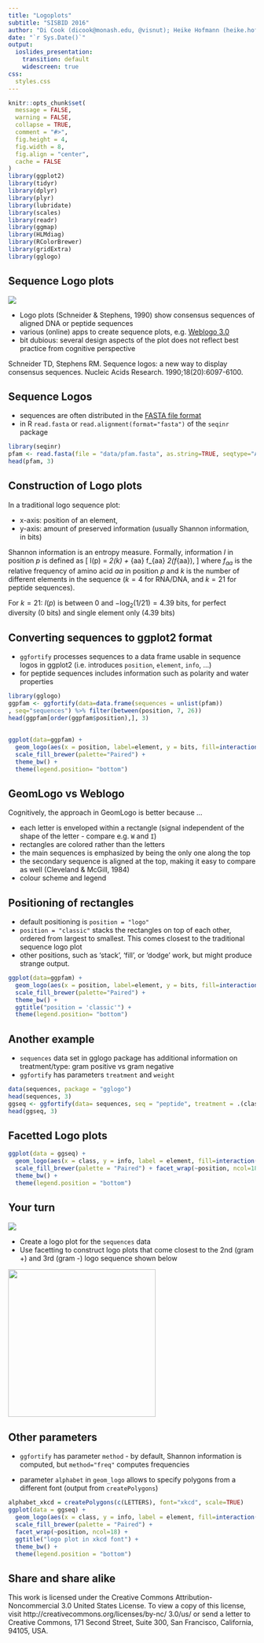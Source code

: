 ```yaml
---
title: "Logoplots"
subtitle: "SISBID 2016"
author: "Di Cook (dicook@monash.edu, @visnut); Heike Hofmann (heike.hofmann@gmail.com, @heike_hh)"
date: "`r Sys.Date()`"
output:
  ioslides_presentation:
    transition: default
    widescreen: true
css:
  styles.css
---
```


```r
knitr::opts_chunk$set(
  message = FALSE,
  warning = FALSE,
  collapse = TRUE,
  comment = "#>",
  fig.height = 4,
  fig.width = 8,
  fig.align = "center",
  cache = FALSE
)
library(ggplot2)
library(tidyr)
library(dplyr)
library(plyr)
library(lubridate)
library(scales)
library(readr)
library(ggmap)
library(HLMdiag)
library(RColorBrewer)
library(gridExtra)
library(gglogo)
```

## Sequence Logo plots

![](http://weblogo.berkeley.edu/img/cap_hth.png)

- Logo plots (Schneider & Stephens, 1990) show consensus sequences of aligned DNA or peptide sequences
- various (online) apps to create sequence plots, e.g. [Weblogo 3.0](http://weblogo.berkeley.edu/logo.cgi)
- bit dubious: several design aspects  of the plot does not reflect best practice from cognitive perspective

Schneider TD, Stephens RM. Sequence logos: a new way to display consensus sequences. Nucleic Acids Research. 1990;18(20):6097-6100.

## Sequence Logos

- sequences are often distributed in the [FASTA file format](https://en.wikipedia.org/wiki/FASTA_format)
- in R `read.fasta` or `read.alignment(format="fasta")` of the `seqinr` package

```r
library(seqinr)
pfam <- read.fasta(file = "data/pfam.fasta", as.string=TRUE, seqtype="AA", seqonly=TRUE)
head(pfam, 3)
```

## Construction of Logo plots

In a traditional logo sequence plot:

- x-axis: position of an element,
- y-axis: amount of preserved information (usually Shannon information, in bits)

Shannon information  is an entropy measure.
Formally, information $I$  in position $p$ is defined as
\[
I(p) = \log_2(k) + \sum_{aa} f_{aa} \log_2(f_{aa}),
\]
where $f_{aa}$ is the relative frequency of amino acid $aa$ in  position $p$ and $k$ is the number of different elements in the sequence ($k = 4$ for RNA/DNA, and $k =21$ for peptide sequences).

For $k = 21$: $I(p)$ is between 0 and $-\log_2 (1/21) = 4.39$ bits, for perfect diversity (0 bits) and single element only (4.39 bits)

## Converting sequences to ggplot2 format

- `ggfortify` processes sequences to a data frame usable in sequence logos in ggplot2 (i.e. introduces `position`, `element`, `info`, ...)
- for peptide sequences includes information such as polarity and water properties

```r
library(gglogo)
ggpfam <- ggfortify(data=data.frame(sequences = unlist(pfam))
, seq="sequences") %>% filter(between(position, 7, 26))
head(ggpfam[order(ggpfam$position),], 3)
```

## 


```r
ggplot(data=ggpfam) +
  geom_logo(aes(x = position, label=element, y = bits, fill=interaction(Water, Polarity))) +
  scale_fill_brewer(palette="Paired") +
  theme_bw() +
  theme(legend.position= "bottom")
```


## GeomLogo vs Weblogo

Cognitively, the approach in GeomLogo is better because ...

- each letter is enveloped within a rectangle (signal independent of the shape of the letter - compare e.g. `W` and `I`)
- rectangles are colored rather than the letters
- the main sequences is emphasized by being the only one along the top
- the secondary sequence is aligned at the top, making it easy to compare as well (Cleveland & McGill, 1984)
- colour scheme and legend

## Positioning of rectangles

- default positioning is `position = "logo"`
- `position = "classic"` stacks the rectangles on top of each other, ordered from largest to smallest. This comes closest to the traditional sequence logo plot
- other positions, such as 'stack', 'fill', or 'dodge' work, but might produce strange output.

```r
ggplot(data=ggpfam) +
  geom_logo(aes(x = position, label=element, y = bits, fill=interaction(Water, Polarity)), position = 'classic') +
  scale_fill_brewer(palette="Paired") +
  theme_bw() +
  ggtitle("position = 'classic'") +
  theme(legend.position= "bottom")
```



## Another example

- `sequences` data set in gglogo package has additional information on treatment/type: gram positive vs gram negative
- `ggfortify` has parameters  `treatment` and `weight`

```r
data(sequences, package = "gglogo")
head(sequences, 3)
ggseq <- ggfortify(data= sequences, seq = "peptide", treatment = .(class))
head(ggseq, 3)
```

## Facetted Logo plots

```r
ggplot(data = ggseq) +
  geom_logo(aes(x = class, y = info, label = element, fill=interaction(Polarity, Water)), alpha = 0.8) +
  scale_fill_brewer(palette = "Paired") + facet_wrap(~position, ncol=18) +
  theme_bw() +
  theme(legend.position = "bottom")
```



## Your turn

![](rainbow-lorikeet.png)

- Create a logo plot for the `sequences` data 
- Use facetting to construct logo plots that come closest to the 2nd (gram +) and 3rd (gram -) logo sequence  shown below

<img width="300" src="http://biovis.net/sites/default/files/adk.png">

## Other parameters

- `ggfortify` has parameter `method` - by default, Shannon information is computed, but `method="freq"` computes frequencies

- parameter `alphabet` in `geom_logo` allows to specify polygons from a different font (output from `createPolygons`)

```r
alphabet_xkcd = createPolygons(c(LETTERS), font="xkcd", scale=TRUE)
ggplot(data = ggseq) +
  geom_logo(aes(x = class, y = info, label = element, fill=interaction(Polarity, Water)), alpha = 0.8, alphabet=alphabet_xkcd) +
  scale_fill_brewer(palette = "Paired") + 
  facet_wrap(~position, ncol=18) +
  ggtitle("logo plot in xkcd font") + 
  theme_bw() +
  theme(legend.position = "bottom")
```

## Share and share alike

This work is licensed under the Creative Commons Attribution-Noncommercial 3.0 United States License. To view a copy of this license, visit http://creativecommons.org/licenses/by-nc/ 3.0/us/ or send a letter to Creative Commons, 171 Second Street, Suite 300, San Francisco, California, 94105, USA.
